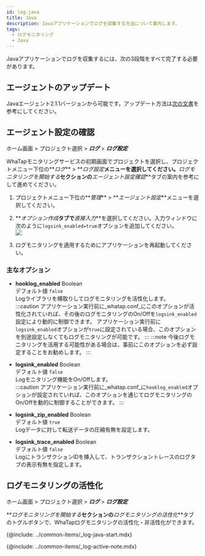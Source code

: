 ```yaml
---
id: log-java
title: Java
description: Javaアプリケーションでログを収集する方法について案内します。
tags:
  - ログモニタリング
  - Java
---
```


Javaアプリケーションでログを収集するには、次の3段階をすべて完了する必要があります。

## エージェントのアップデート

Javaエージェント2.1.1バージョンから可能です。アップデート方法は[次の文書](../java/update-agent)を参考にしてください。

## エージェント設定の確認

ホーム画面 > プロジェクト選択 > **_ログ_** > **_ログ設定_**

WhaTapモニタリングサービスの初期画面でプロジェクトを選択し、プロジェクトメニュー下位の**_ログ_** > **_ログ設定_**メニューを選択してください。**_ログモニタリングを開始する_**セクションの**_エージェント設定確認_**タブの案内を参考にして進めてください。

1.  プロジェクトメニュー下位の**_管理_** > **_エージェント設定_**メニューを選択してください。

2.  **_オプション作成_**タブで**_直接入力_**を選択してください。入力ウィンドウに次のように`logsink_enabled=true`オプションを追加してください。<br/>
    ![](https://img.whatap.io/media/images/log_java_config1.png)

3.  ログモニタリングを適用するためにアプリケーションを再起動してください。

### 主なオプション

-   **hooklog_enabled** <span class='type'>Boolean</span><br/>
        デフォルト値 `false`<br/>
        Logライブラリを横取りしてログモニタリングを活性化します。<br/>
    :::caution
    アプリケーション実行前に_whatap.conf_にこのオプションが活性化されていれば、その後のログモニタリングのOn/Offを`logsink_enabled`設定により動的に制御できます。
    アプリケーション実行前に`logsink_enabled`オプションが`true`に設定されている場合、このオプションを別途設定しなくてもログモニタリングが可能です。
    :::
    :::note
    今後ログモニタリングを活用する可能性がある場合は、事前にこのオプションを必ず設定することをお勧めします。
    :::

-   **logsink_enabled** <span class='type'>Boolean</span><br/>
        デフォルト値 `false`<br/>
        Logモニタリング機能をOn/Offします。<br/>
    :::caution
    アプリケーション実行前に_whatap.conf_に`hooklog_enabled`オプションが設定されていれば、このオプションを通じてログモニタリングのOn/Offを動的に制御することができます。
    ::: 

-   **logsink_zip_enabled** <span class='type'>Boolean</span><br/>
      デフォルト値 `true`<br/>
      Logデータに対して転送データの圧縮有無を設定します。 

-   **logsink_trace_enabled** <span class='type'>Boolean</span><br/>
      デフォルト値 `false`<br/>
      LogにトランザクションIDを挿入して、トランザクショントレースのログタブの表示有無を指定します。  

## ログモニタリングの活性化

ホーム画面 > プロジェクト選択 > **_ログ_** > **_ログ設定_**

**_ログモニタリングを開始する_**セクションの**_ログモニタリングの活性化_**タブのトグルボタンで、WhaTapログモニタリングの活性化・非活性化ができます。

{@include: ../common-items/_log-java-start.mdx} 

{@include: ../common-items/_log-active-note.mdx} 

<!-- 내용 최신화 확인 -->

<!-- 

프로젝트 관리자만 로그 모니터링 설정을 수정할 수 있습니다.

토글 버튼을 켜면 로그 모니터링이 활성화됩니다.
활성화한 날부터 15일 동안 무료로 체험하실 수 있습니다.

토글 버튼을 끄면 로그 모니터링이 비활성화됩니다.
로그를 더 이상 저장하지 않습니다.
-->
